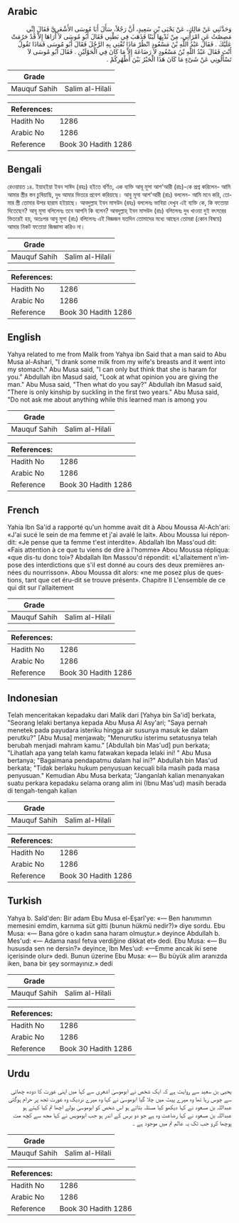 ## Arabic


<div dir="rtl" lang="ar" style={{fontSize:'larger',backgroundColor:'#f8f9fa',padding:20}}>
وَحَدَّثَنِي عَنْ مَالِكٍ، عَنْ يَحْيَى بْنِ سَعِيدٍ، أَنَّ رَجُلاً، سَأَلَ أَبَا مُوسَى الأَشْعَرِيَّ فَقَالَ إِنِّي مَصِصْتُ عَنِ امْرَأَتِي، مِنْ ثَدْيِهَا لَبَنًا فَذَهَبَ فِي بَطْنِي فَقَالَ أَبُو مُوسَى لاَ أُرَاهَا إِلاَّ قَدْ حَرُمَتْ عَلَيْكَ ‏.‏ فَقَالَ عَبْدُ اللَّهِ بْنُ مَسْعُودٍ انْظُرْ مَاذَا تُفْتِي بِهِ الرَّجُلَ فَقَالَ أَبُو مُوسَى فَمَاذَا تَقُولُ أَنْتَ فَقَالَ عَبْدُ اللَّهِ بْنُ مَسْعُودٍ لاَ رَضَاعَةَ إِلاَّ مَا كَانَ فِي الْحَوْلَيْنِ ‏.‏ فَقَالَ أَبُو مُوسَى لاَ تَسْأَلُونِي عَنْ شَىْءٍ مَا كَانَ هَذَا الْحَبْرُ بَيْنَ أَظْهُرِكُمْ ‏.‏
</div>
<div style={{backgroundColor:'#f8f9fa',padding:20, marginBottom: 10}}><table> <thead> <tr> <th>Grade</th> <th></th> </tr> </thead> <tbody> <tr><td>Mauquf Sahih</td><td>Salim al-Hilali</td></tr></tbody></table><table> <thead> <tr> <th>References:</th> <th></th> </tr> </thead> <tbody><tr><td>Hadith No</td><td>1286</td></tr><tr><td>Arabic No</td><td>1286</td></tr><tr><td>Reference</td><td>Book 30 Hadith 1286</td></tr></tbody></table></div>

## Bengali


<div dir="ltr" lang="bn" style={{fontSize:'larger',backgroundColor:'#f8f9fa',padding:20}}>
রেওয়ায়ত ১৪. ইয়াহইয়া ইবন সাঈদ (রহঃ) হইতে বর্ণিত, এক ব্যক্তি আবূ মূসা আশ'আরী (রাঃ)-কে প্রশ্ন করিলেন- আমি আমার স্ত্রীর স্তন চুষিয়াছি, দুধ আমার ভিতরে প্রবেশ করিয়াছে। আবু মূসা আশ'আরী (রাঃ) বললেন- আমি মনে করি, তোমার স্ত্রী তোমার উপর হারাম হইয়াছে। আবদুল্লাহ ইবন মাসউদ (রহঃ) বললেনঃ ভাবিয়া দেখুন এই ব্যক্তি কে, কি ফতোয়া দিতেছেন? আবূ মূসা বলিলেনঃ তবে আপনি কি বলেন? আবদুল্লাহ্ ইবন মাসউদ (রাঃ) বলিলেনঃ দুধ খাওয়া দুই বৎসরের ভিতরেই হয়, অতঃপর আবু মূসা (রাঃ) বলিলেনঃ এই বিজ্ঞজন যতদিন তোমাদের মধ্যে আছেন তোমরা (কোন বিষয়ে) আমার নিকট ফতোয়া জিজ্ঞাসা করিও না।
</div>
<div style={{backgroundColor:'#f8f9fa',padding:20, marginBottom: 10}}><table> <thead> <tr> <th>Grade</th> <th></th> </tr> </thead> <tbody> <tr><td>Mauquf Sahih</td><td>Salim al-Hilali</td></tr></tbody></table><table> <thead> <tr> <th>References:</th> <th></th> </tr> </thead> <tbody><tr><td>Hadith No</td><td>1286</td></tr><tr><td>Arabic No</td><td>1286</td></tr><tr><td>Reference</td><td>Book 30 Hadith 1286</td></tr></tbody></table></div>

## English


<div dir="ltr" lang="en" style={{fontSize:'larger',backgroundColor:'#f8f9fa',padding:20}}>
Yahya related to me from Malik from Yahya ibn Said that a man said to Abu Musa al-Ashari, "I drank some milk from my wife's breasts and it went into my stomach." Abu Musa said, "I can only but think that she is haram for you." Abdullah ibn Masud said, "Look at what opinion you are giving the man." Abu Musa said, "Then what do you say?" Abdullah ibn Masud said, "There is only kinship by suckling in the first two years." Abu Musa said, "Do not ask me about anything while this learned man is among you
</div>
<div style={{backgroundColor:'#f8f9fa',padding:20, marginBottom: 10}}><table> <thead> <tr> <th>Grade</th> <th></th> </tr> </thead> <tbody> <tr><td>Mauquf Sahih</td><td>Salim al-Hilali</td></tr></tbody></table><table> <thead> <tr> <th>References:</th> <th></th> </tr> </thead> <tbody><tr><td>Hadith No</td><td>1286</td></tr><tr><td>Arabic No</td><td>1286</td></tr><tr><td>Reference</td><td>Book 30 Hadith 1286</td></tr></tbody></table></div>

## French


<div dir="ltr" lang="fr" style={{fontSize:'larger',backgroundColor:'#f8f9fa',padding:20}}>
Yahia Ibn Sa'id a rapporté qu'un homme avait dit à Abou Moussa Al-Ach'ari: «J'ai sucé le sein de ma femme et j'ai avalé le lait». Abou Moussa lui répondit: «Je pense que ta femme t'est interdite». Abdallah Ibn Mass'oud dit: «Fais attention à ce que tu viens de dire à l'homme» Abou Moussa répliqua: «que dis-tu donc toi»? Abdallah Ibn Massou'd répondit: «L'allaitement n'impose des interdictions que s'il est donné au cours des deux premières années du nourrisson». Abou Moussa dit alors: «ne me posez plus de questions, tant que cet éru-dit se trouve présent». Chapitre II L'ensemble de ce qui dit sur l'allaitement
</div>
<div style={{backgroundColor:'#f8f9fa',padding:20, marginBottom: 10}}><table> <thead> <tr> <th>Grade</th> <th></th> </tr> </thead> <tbody> <tr><td>Mauquf Sahih</td><td>Salim al-Hilali</td></tr></tbody></table><table> <thead> <tr> <th>References:</th> <th></th> </tr> </thead> <tbody><tr><td>Hadith No</td><td>1286</td></tr><tr><td>Arabic No</td><td>1286</td></tr><tr><td>Reference</td><td>Book 30 Hadith 1286</td></tr></tbody></table></div>

## Indonesian


<div dir="ltr" lang="id" style={{fontSize:'larger',backgroundColor:'#f8f9fa',padding:20}}>
Telah menceritakan kepadaku dari Malik dari [Yahya bin Sa'id] berkata, "Seorang lelaki bertanya kepada Abu Musa Al Asy'ari; "Saya pernah menetek pada payudara isteriku hingga air susunya masuk ke dalam perutku?" [Abu Musa] menjawab; "Menurutku isterimu setatusnya telah berubah menjadi mahram kamu." [Abdullah bin Mas'ud] pun berkata; "Lihatlah apa yang telah kamu fatwakan kepada lelaki ini! " Abu Musa bertanya; "Bagaimana pendapatmu dalam hal ini?" Abdullah bin Mas'ud berkata; "Tidak berlaku hukum penyusuan kecuali bila masih pada masa penyusuan." Kemudian Abu Musa berkata; "Janganlah kalian menanyakan suatu perkara kepadaku selama orang alim ini (Ibnu Mas'ud) masih berada di tengah-tengah kalian
</div>
<div style={{backgroundColor:'#f8f9fa',padding:20, marginBottom: 10}}><table> <thead> <tr> <th>Grade</th> <th></th> </tr> </thead> <tbody> <tr><td>Mauquf Sahih</td><td>Salim al-Hilali</td></tr></tbody></table><table> <thead> <tr> <th>References:</th> <th></th> </tr> </thead> <tbody><tr><td>Hadith No</td><td>1286</td></tr><tr><td>Arabic No</td><td>1286</td></tr><tr><td>Reference</td><td>Book 30 Hadith 1286</td></tr></tbody></table></div>

## Turkish


<div dir="ltr" lang="tr" style={{fontSize:'larger',backgroundColor:'#f8f9fa',padding:20}}>
Yahya b. Saîd'den: Bir adam Ebu Musa el-Eşarî'ye: «— Ben hanımımın memesini emdim, karnıma süt gitti (bunun hükmü nedir?)» diye sordu. Ebu Musa: «— Bana göre o kadın sana haram olmuştur.» deyince Abdullah b. Mes'ud: «— Adama nasıl fetva verdiğine dikkat et» dedi. Ebu Musa: «— Bu hususda sen ne dersin?» deyince, îbn Mes'ud: «—Emme ancak iki sene içerisinde olur» dedi. Bunun üzerine Ebu Musa: «— Bu büyük alim aranızda iken, bana bir şey sormayınız.» dedi
</div>
<div style={{backgroundColor:'#f8f9fa',padding:20, marginBottom: 10}}><table> <thead> <tr> <th>Grade</th> <th></th> </tr> </thead> <tbody> <tr><td>Mauquf Sahih</td><td>Salim al-Hilali</td></tr></tbody></table><table> <thead> <tr> <th>References:</th> <th></th> </tr> </thead> <tbody><tr><td>Hadith No</td><td>1286</td></tr><tr><td>Arabic No</td><td>1286</td></tr><tr><td>Reference</td><td>Book 30 Hadith 1286</td></tr></tbody></table></div>

## Urdu


<div dir="rtl" lang="ur" style={{fontSize:'larger',backgroundColor:'#f8f9fa',padding:20}}>
یحیی بن سعید سے روایت ہے کہ ایک شخص نے ابوموسیٰ اشعری سے کہا میں اپنی عورت کا دودھ چھاتی سے چوس رہا تھا وہ میرے پیٹ میں چلا گیا ابوموسیٰ نے کہا وہ میرے نزدیک وہ عورت تجھ پر حرام ہوگئی عبداللہ بن مسعود نے کہا دیکھو کیا مسئلہ بتاتے ہو اس شخص کو ابوموسیٰ بولے اچھا تم کیا کہتے ہو عبداللہ بن مسعود نے کہا رضاعت وہ ہے جو دو برس کے اندر ہو جب ابومویس نے کہا مجھ سے کچھ مت پوچھا کرو جب تک یہ عالم تم میں موجود ہے ۔
</div>
<div style={{backgroundColor:'#f8f9fa',padding:20, marginBottom: 10}}><table> <thead> <tr> <th>Grade</th> <th></th> </tr> </thead> <tbody> <tr><td>Mauquf Sahih</td><td>Salim al-Hilali</td></tr></tbody></table><table> <thead> <tr> <th>References:</th> <th></th> </tr> </thead> <tbody><tr><td>Hadith No</td><td>1286</td></tr><tr><td>Arabic No</td><td>1286</td></tr><tr><td>Reference</td><td>Book 30 Hadith 1286</td></tr></tbody></table></div>